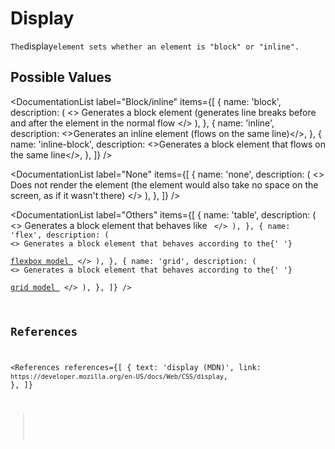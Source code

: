 
<MetadataConfigurer title="Specificity" dateCreated="2021-02-25" />

# Display

`The`display`element sets whether an element is "block" or "inline".`

## Possible Values

<DocumentationList
  label="Block/inline"
  items={[
    {
      name: 'block',
      description: (
        <>
          Generates a block element (generates line breaks before and after the element in the
          normal flow
        </>
      ),
    },
    {
      name: 'inline',
      description: <>Generates an inline element (flows on the same line)</>,
    },
    {
      name: 'inline-block',
      description: <>Generates a block element that flows on the same line</>,
    },
  ]}
/>

<DocumentationList
  label="None"
  items={[
    {
      name: 'none',
      description: (
        <>
          Does not render the element (the element would also take no space on the screen, as if it
          wasn't there)
        </>
      ),
    },
  ]}
/>

<DocumentationList
  label="Others"
  items={[
    {
      name: 'table',
      description: (
        <>
          Generates a block element that behaves like <Code str="<table>" />
        </>
      ),
    },
    {
      name: 'flex',
      description: (
        <>
          Generates a block element that behaves according to the{' '}
          <a href="https://developer.mozilla.org/en-US/docs/Web/CSS/CSS_Flexible_Box_Layout">
            flexbox model
          </a>
        </>
      ),
    },
    {
      name: 'grid',
      description: (
        <>
          Generates a block element that behaves according to the{' '}
          <a href="https://developer.mozilla.org/en-US/docs/Web/CSS/CSS_Grid_Layout/Basic_Concepts_of_Grid_Layouts">
            grid model
          </a>
        </>
      ),
    },
  ]}
/>

## References

<References
  references={[
    {
      text: 'display (MDN)',
      link: `https://developer.mozilla.org/en-US/docs/Web/CSS/display`,
    },
  ]}
></References>
